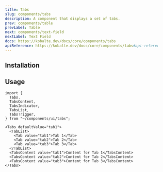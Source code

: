 ```yaml
---
title: Tabs
slug: components/tabs
description: A component that displays a set of tabs.
prev: components/table
prevLabel: Table
next: components/text-field
nextLabel: Text Field
docs: https://kobalte.dev/docs/core/components/tabs
apiReference: https://kobalte.dev/docs/core/components/tabs#api-reference
---
```



<PreviewTabs demoCode={TabsDemoCode}>
  <TabsDemo client:only="solid-js" />
</PreviewTabs>

## Installation

<InstallationTabs name="tabs" code={TabsCode} />

## Usage

```tsx
import {
  Tabs,
  TabsContent,
  TabsIndicator,
  TabsList,
  TabsTrigger,
} from "~/components/ui/tabs";
```

```tsx
<Tabs defaultValue="tab1">
  <TabList>
    <Tab value="tab1">Tab 1</Tab>
    <Tab value="tab2">Tab 2</Tab>
    <Tab value="tab3">Tab 3</Tab>
  </TabList>
  <TabsContent value="tab1">Content for Tab 1</TabsContent>
  <TabsContent value="tab2">Content for Tab 2</TabsContent>
  <TabsContent value="tab3">Content for Tab 3</TabsContent>
</Tabs>
```
